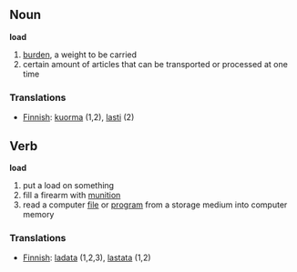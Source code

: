 ==Noun==
'''load'''

# [[burden]], a weight to be carried 
# certain amount of articles that can be transported or processed at one time

===Translations===
*[[Finnish]]: [[kuorma]] (1,2), [[lasti]] (2)

==Verb==
'''load'''

# put a load on something
# fill a firearm with [[munition]]
# read a computer [[file]] or [[program]] from a storage medium into computer memory

===Translations===
*[[Finnish]]: [[ladata]] (1,2,3), [[lastata]] (1,2)